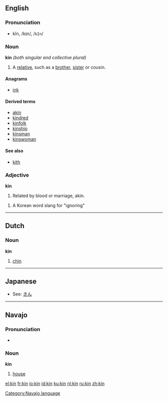==English==

===Pronunciation===
*kĭn, /kɪn/, /<tt>kIn</tt>/

===Noun===
'''kin''' ''(both singular and collective plural)''

# A [[relative]], such as a [[brother]], [[sister]] or cousin.

====Anagrams====
*[[ink]]

====Derived terms====
*[[akin]]
*[[kindred]]
*[[kinfolk]]
*[[kinship]]
*[[kinsman]]
*[[kinswoman]]

==== See also ====
*[[kith]]

===Adjective===
'''kin'''
# Related by blood or marriage, akin.

# A Korean word slang for "ignoring"
----

==Dutch==
===Noun===
'''kin'''

# [[chin]]


----
==Japanese==
*See: [[きん]]


----
==Navajo==
===Pronunciation===
*{{IPA|[kʰɪn]}}

===Noun===
'''kin'''

#[[house]]

[[Category:Navajo language]]

[[el:kin]]
[[fr:kin]]
[[io:kin]]
[[id:kin]]
[[ku:kin]]
[[nl:kin]]
[[ru:kin]]
[[zh:kin]]